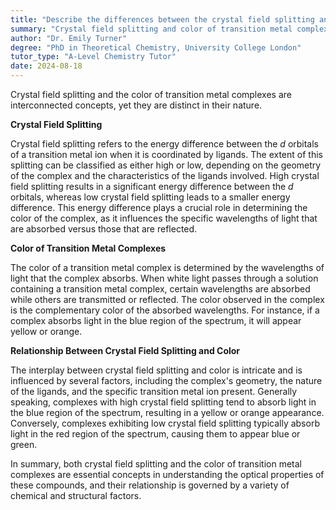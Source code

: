 ```yaml
---
title: "Describe the differences between the crystal field splitting and color of transition metal complexes"
summary: "Crystal field splitting and color of transition metal complexes are related but distinct concepts."
author: "Dr. Emily Turner"
degree: "PhD in Theoretical Chemistry, University College London"
tutor_type: "A-Level Chemistry Tutor"
date: 2024-08-18
---
```


Crystal field splitting and the color of transition metal complexes are interconnected concepts, yet they are distinct in their nature.

**Crystal Field Splitting** 

Crystal field splitting refers to the energy difference between the $d$ orbitals of a transition metal ion when it is coordinated by ligands. The extent of this splitting can be classified as either high or low, depending on the geometry of the complex and the characteristics of the ligands involved. High crystal field splitting results in a significant energy difference between the $d$ orbitals, whereas low crystal field splitting leads to a smaller energy difference. This energy difference plays a crucial role in determining the color of the complex, as it influences the specific wavelengths of light that are absorbed versus those that are reflected.

**Color of Transition Metal Complexes** 

The color of a transition metal complex is determined by the wavelengths of light that the complex absorbs. When white light passes through a solution containing a transition metal complex, certain wavelengths are absorbed while others are transmitted or reflected. The color observed in the complex is the complementary color of the absorbed wavelengths. For instance, if a complex absorbs light in the blue region of the spectrum, it will appear yellow or orange.

**Relationship Between Crystal Field Splitting and Color** 

The interplay between crystal field splitting and color is intricate and is influenced by several factors, including the complex's geometry, the nature of the ligands, and the specific transition metal ion present. Generally speaking, complexes with high crystal field splitting tend to absorb light in the blue region of the spectrum, resulting in a yellow or orange appearance. Conversely, complexes exhibiting low crystal field splitting typically absorb light in the red region of the spectrum, causing them to appear blue or green. 

In summary, both crystal field splitting and the color of transition metal complexes are essential concepts in understanding the optical properties of these compounds, and their relationship is governed by a variety of chemical and structural factors.
    